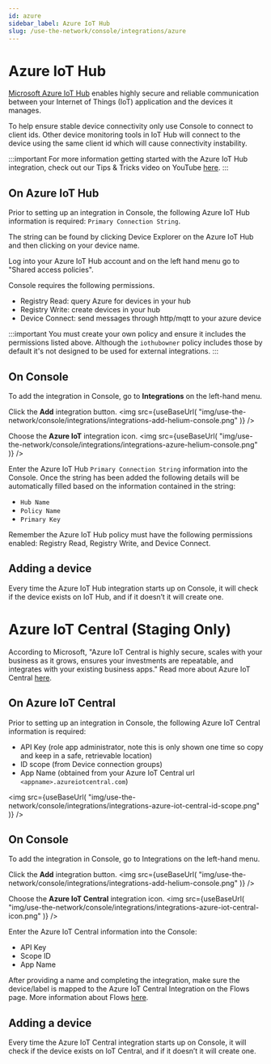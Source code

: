 ```yaml
---
id: azure
sidebar_label: Azure IoT Hub
slug: /use-the-network/console/integrations/azure
---
```


# Azure IoT Hub


[Microsoft Azure IoT Hub](https://azure.microsoft.com/en-us/overview/iot/#overview) enables highly secure and reliable communication between your Internet of Things (IoT) application and the devices it manages.

To help ensure stable device connectivity only use Console to connect to client ids. Other device monitoring tools in IoT Hub will connect to the device using the same client id which will cause connectivity instability. 

:::important 
For more information getting started with the Azure IoT Hub integration, check out our Tips & Tricks video on YouTube [here](https://youtu.be/emJ88cGF-Ew).
:::

## On Azure IoT Hub
Prior to setting up an integration in Console, the following Azure IoT Hub information is required: `Primary Connection String`.

The string can be found by clicking Device Explorer on the Azure IoT Hub and then clicking on your device name. 

Log into your Azure IoT Hub account and on the left hand menu go to "Shared access policies".

Console requires the following permissions.
- Registry Read: query Azure for devices in your hub
- Registry Write: create devices in your hub
- Device Connect: send messages through http/mqtt to your azure device

:::important 
You must create your own policy and ensure it includes the permissions listed above. Although the `iothubowner` policy includes those by default it's not designed to be used for external integrations.
:::

## On Console
To add the integration in Console, go to **Integrations** on the left-hand menu.

Click the **Add** integration button.
<img
  src={useBaseUrl(
    "img/use-the-network/console/integrations/integrations-add-helium-console.png"
  )}
/>


Choose the **Azure IoT** integration icon.
<img
  src={useBaseUrl(
    "img/use-the-network/console/integrations/integrations-azure-helium-console.png"
  )}
/>

Enter the Azure IoT Hub `Primary Connection String` information into the Console. Once the string has been added the following details will be automatically filled based on the information contained in the string:

- `Hub Name`
- `Policy Name`
- `Primary Key`

Remember the Azure IoT Hub policy must have the following permissions enabled: Registry Read, Registry Write, and Device Connect. 

## Adding a device
Every time the Azure IoT Hub integration starts up on Console, it will check if the device exists on IoT Hub, and if it doesn’t it will create one. 

# Azure IoT Central (Staging Only)

According to Microsoft, "Azure IoT Central is highly secure, scales with your business as it grows, ensures your investments are repeatable, and integrates with your existing business apps." Read more about Azure IoT Central [here](https://azure.microsoft.com/en-us/services/iot-central/).
 
## On Azure IoT Central 
Prior to setting up an integration in Console, the following Azure IoT Central information is required:

- API Key (role app administrator, note this is only shown one time so copy and keep in a safe, retrievable location)
- ID scope (from Device connection groups)
- App Name (obtained from your Azure IoT Central url `<appname>.azureiotcentral.com`)

<img
  src={useBaseUrl(
    "img/use-the-network/console/integrations/integrations-azure-iot-central-id-scope.png"
  )}
/>

## On Console
To add the integration in Console, go to Integrations on the left-hand menu.

Click the **Add** integration button.
<img
  src={useBaseUrl(
    "img/use-the-network/console/integrations/integrations-add-helium-console.png"
  )}
/>

Choose the **Azure IoT Central** integration icon.
<img
  src={useBaseUrl(
    "img/use-the-network/console/integrations/integrations-azure-iot-central-icon.png"
  )}
/>


Enter the Azure IoT Central information into the Console:
- API Key
- Scope ID
- App Name

After providing a name and completing the integration, make sure the device/label is mapped to the Azure IoT Central Integration on the Flows page. More information about Flows [here](https://docs.helium.com/use-the-network/console/flows/).

## Adding a device
Every time the Azure IoT Central integration starts up on Console, it will check if the device exists on IoT Central, and if it doesn’t it will create one. 
